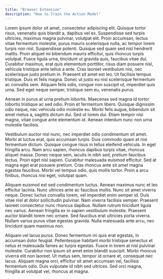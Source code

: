 ```yaml
---
title: "Browser Extension"
description: "How to Train the Action Model"
---
```


Lorem ipsum dolor sit amet, consectetur adipiscing elit. Quisque tortor risus, venenatis quis blandit a, dapibus vel ex. Suspendisse sed turpis ultricies, maximus magna pulvinar, volutpat elit. Proin accumsan, lectus vitae fermentum molestie, purus mauris scelerisque nulla, ac tempor lorem turpis non nisl. Suspendisse potenti. Quisque sed quam sed nisl hendrerit mattis. Proin aliquet mi bibendum mauris efficitur, quis rhoncus turpis volutpat. Fusce ligula urna, tincidunt ut gravida quis, faucibus vitae dui. Curabitur maximus, erat quis elementum porttitor, risus diam posuere nisl, vehicula tristique ante tellus a ante. Cras laoreet vestibulum nisi, nec scelerisque justo pretium in. Praesent sit amet est leo. Ut facilisis tempus tristique. Duis et felis magna. Donec ut justo eu nisl scelerisque fermentum ac convallis sem. Aliquam felis odio, congue non suscipit ut, imperdiet quis urna. Sed eget neque semper, tristique sem eu, venenatis purus.

Aenean in purus at urna pretium lobortis. Maecenas sed magna id tortor lobortis tristique ac sed odio. Proin et fermentum libero. Quisque dignissim odio neque, nec vehicula odio molestie eu. Morbi felis augue, bibendum sit amet metus a, sagittis dictum dui. Sed ut lorem dui. Etiam tempor nisi magna, vitae congue ante elementum id. Aenean interdum nunc non urna molestie facilisis.

Vestibulum auctor nisl nunc, nec imperdiet odio condimentum sit amet. Morbi at luctus erat, quis accumsan turpis. Duis commodo quam at nisi fermentum dictum. Quisque congue risus in tellus eleifend vehicula. In eget fringilla arcu. Nam arcu sapien, rhoncus dapibus turpis vitae, rhoncus aliquet massa. Donec neque sem, iaculis in nibh sed, pretium faucibus lectus. Proin eget nisl sapien. Curabitur malesuada euismod efficitur. Sed at magna eget erat posuere pretium. Cras rhoncus ante sit amet magna egestas faucibus. Morbi vel tempus odio, quis mollis tortor. Proin a arcu finibus, rhoncus nisi eget, volutpat quam.

Aliquam euismod est sed condimentum luctus. Aenean maximus nunc et leo efficitur lacinia. Nunc ultrices ante ac faucibus mollis. Nunc sit amet viverra neque. Donec luctus convallis lorem, vel imperdiet enim semper id. Duis vitae nisl at dolor sollicitudin pulvinar. Nam viverra facilisis semper. Praesent laoreet consectetur nunc rhoncus dapibus. Nullam rutrum tincidunt ligula nec varius. Aenean fringilla ex in sapien vestibulum molestie. Praesent auctor blandit lorem nec ornare. Sed faucibus erat ultricies porta viverra. Nullam varius purus vitae egestas gravida. Nulla malesuada ante arcu, nec tincidunt quam maximus non.

Aliquam vel lacus purus. Donec fermentum mi quis erat egestas, in accumsan dolor feugiat. Pellentesque habitant morbi tristique senectus et netus et malesuada fames ac turpis egestas. Fusce in lorem at nisl pulvinar molestie. Curabitur non ipsum sit amet enim blandit suscipit. Morbi rhoncus viverra elit non laoreet. Ut metus sem, tempor id ornare et, consequat nec lacus. Aliquam magna orci, efficitur sit amet accumsan vel, facilisis fermentum odio. Duis vulputate id nibh sed ultrices. Sed orci magna, fringilla at volutpat vel, rhoncus at magna.
